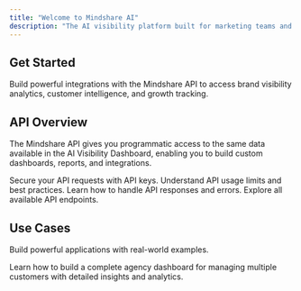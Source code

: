 ```yaml
---
title: "Welcome to Mindshare AI"
description: "The AI visibility platform built for marketing teams and agencies."
---
```


## Get Started

Build powerful integrations with the Mindshare API to access brand visibility analytics, customer intelligence, and growth tracking.

## API Overview

The Mindshare API gives you programmatic access to the same data available in the AI Visibility Dashboard, enabling you to build custom dashboards, reports, and integrations.

<Columns cols={2}>
  <Card title="Authentication" icon="key" href="/api-reference/authentication">
    Secure your API requests with API keys.
  </Card>
  <Card title="Rate Limits" icon="gauge" href="/api-reference/rate-limits">
    Understand API usage limits and best practices.
  </Card>
  <Card title="Response Codes" icon="triangle-exclamation" href="/api-reference/response-codes">
    Learn how to handle API responses and errors.
  </Card>
  <Card title="Endpoints" icon="terminal" href="/api-reference/endpoint/get-organization-customers">
    Explore all available API endpoints.
  </Card>
</Columns>

## Use Cases

Build powerful applications with real-world examples.

<Card title="Agency Dashboard" icon="sitemap" horizontal href="/use-cases/agency-dashboard">
  Learn how to build a complete agency dashboard for managing multiple customers with detailed insights and analytics.
</Card>